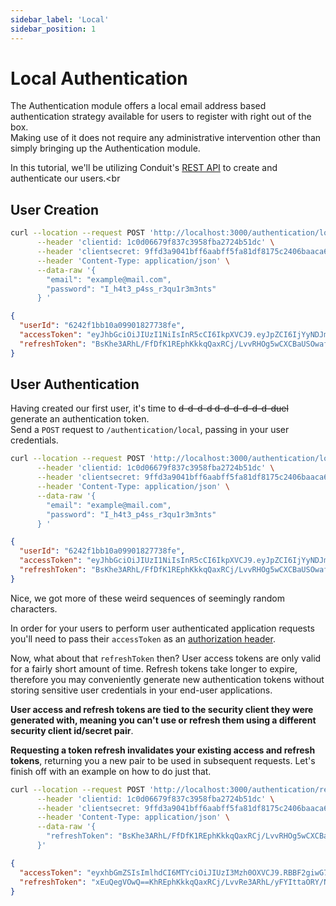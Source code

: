 ```yaml
---
sidebar_label: 'Local'
sidebar_position: 1
---
```


# Local Authentication

The Authentication module offers a local email address based authentication strategy available for users to register with right out of the box.<br />
Making use of it does not require any administrative intervention other than simply bringing up the Authentication module.

In this tutorial, we'll be utilizing Conduit's [REST API](../../../router/rest) to create and authenticate our users.<br

## User Creation

``` bash title="Request"
curl --location --request POST 'http://localhost:3000/authentication/local' \
      --header 'clientid: 1c0d06679f837c3958fba2724b51dc' \
      --header 'clientsecret: 9ffd3a9041bff6aabff5fa81df8175c2406baaca6c417a165f5b66a9ad1c1e4408bc4aad895126ddc0ee007332aacf842f63ebc68eddc304a902a3f8867e9902' \
      --header 'Content-Type: application/json' \
      --data-raw '{
        "email": "example@mail.com",
        "password": "I_h4t3_p4ss_r3qu1r3m3nts"
      } '
```
``` json title="Response"
{
  "userId": "6242f1bb10a09901827738fe",
  "accessToken": "eyJhbGciOiJIUzI1NiIsInR5cCI6IkpXVCJ9.eyJpZCI6IjYyNDJmMWJiMTBhMDk5MDE4Mjc3MzhmZSIsImlhdCI6MTY0ODU1NDUyNywiZXhwIjoxNzM0OTU0NTI3fQ.Fjqa7ORBBF2giwG7OgiWr2HMgHDL7R6ddFq2E730Djc",
  "refreshToken": "BsKhe3ARhL/FfDfK1REphKkkqQaxRCj/LvvRHOg5wCXCBaUSOwafRHyFYIttaORY/NmHS7NAuT6+knBQegVOwQ=="
}
```

## User Authentication

Having created our first user, it's time to ~~d-d-d-d d-d-d-d-d-d-duel~~ generate an authentication token.<br />
Send a `POST` request to `/authentication/local`, passing in your user credentials.

``` bash title="Request"
curl --location --request POST 'http://localhost:3000/authentication/local' \
      --header 'clientid: 1c0d06679f837c3958fba2724b51dc' \
      --header 'clientsecret: 9ffd3a9041bff6aabff5fa81df8175c2406baaca6c417a165f5b66a9ad1c1e4408bc4aad895126ddc0ee007332aacf842f63ebc68eddc304a902a3f8867e9902' \
      --header 'Content-Type: application/json' \
      --data-raw '{
        "email": "example@mail.com",
        "password": "I_h4t3_p4ss_r3qu1r3m3nts"
      } '
```
``` json title="Response"
{
  "userId": "6242f1bb10a09901827738fe",
  "accessToken": "eyJhbGciOiJIUzI1NiIsInR5cCI6IkpXVCJ9.eyJpZCI6IjYyNDJmMWJiMTBhMDk5MDE4Mjc3MzhmZSIsImlhdCI6MTY0ODU1NDUyNywiZXhwIjoxNzM0OTU0NTI3fQ.Fjqa7ORBBF2giwG7OgiWr2HMgHDL7R6ddFq2E730Djc",
  "refreshToken": "BsKhe3ARhL/FfDfK1REphKkkqQaxRCj/LvvRHOg5wCXCBaUSOwafRHyFYIttaORY/NmHS7NAuT6+knBQegVOwQ=="
}
```

Nice, we got more of these weird sequences of seemingly random characters.

In order for your users to perform user authenticated application requests you'll need to pass their `accessToken` as an [authorization header](../../../router/headers#headers-app-auth).<br />

Now, what about that `refreshToken` then?
User access tokens are only valid for a fairly short amount of time. <!-- TODO: Just how short though? Configurable? -->
Refresh tokens take longer to expire, therefore you may conveniently generate new authentication tokens without storing sensitive user credentials in your end-user applications.

**User access and refresh tokens are tied to the security client they were generated with, meaning you can't use or refresh them using a different security client id/secret pair**.

**Requesting a token refresh invalidates your existing access and refresh tokens**, returning you a new pair to be used in subsequent requests.
Let's finish off with an example on how to do just that.

``` bash title="Request"
curl --location --request POST 'http://localhost:3000/authentication/renew' \
      --header 'clientid: 1c0d06679f837c3958fba2724b51dc' \
      --header 'clientsecret: 9ffd3a9041bff6aabff5fa81df8175c2406baaca6c417a165f5b66a9ad1c1e4408bc4aad895126ddc0ee007332aacf842f63ebc68eddc304a902a3f8867e9902' \
      --header 'Content-Type: application/json' \
      --data-raw '{
        "refreshToken": "BsKhe3ARhL/FfDfK1REphKkkqQaxRCj/LvvRHOg5wCXCBaUSOwafRHyFYIttaORY/NmHS7NAuT6+knBQegVOwQ=="
      }'
```
``` json title="Response"
{
  "accessToken": "eyxhbGmZSIsImlhdCI6MTYciOiJIUzI3Mzh0OXVCJ9.RBBF2giwG7OgiWr2HMgHDLMjcR6ddFq2E730Djce71NiIsInR5cCI6IkpMDkmMWJiMTBhDU1NDUyNywiZXhwIjoxNzM0OTU0NTI3fQ.5MDE4yJpZCI6IjYyNDJFjqa7O",
  "refreshToken": "xEuQegVOwQ==KhREphKkkqQaxRCj/LvvRe3ARhL/yFYIttaORY/NmHSFfDfK1HOg5wCXCBaUSOwafRH7NAuT6+k"
}
```
